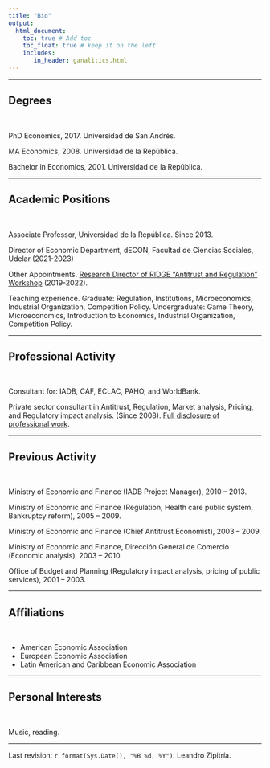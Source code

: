 ---
title: "Bio"
output: 
  html_document:
    toc: true # Add toc
    toc_float: true # keep it on the left
    includes:
       in_header: ganalitics.html
---

---

## Degrees

\

PhD Economics, 2017. Universidad de San Andrés. 

MA Economics, 2008. Universidad de la República.

Bachelor in Economics, 2001. Universidad de la República.

---

## Academic Positions

\

Associate Professor, Universidad de la República. Since 2013.

Director of Economic Department, dECON, Facultad de Ciencias Sociales, Udelar (2021-2023)

Other Appointments. [Research Director of RIDGE "Antitrust and Regulation" Workshop](http://www.ridge.uy/workshops/antitrust-and-regulation/) (2019-2022).

Teaching experience. Graduate: Regulation, Institutions, Microeconomics, Industrial Organization, Competition Policy. Undergraduate: Game Theory, Microeconomics, Introduction to Economics, Industrial Organization, Competition Policy.

---

## Professional Activity

\

Consultant for: IADB, CAF, ECLAC, PAHO, and WorldBank.

Private sector consultant in Antitrust, Regulation, Market analysis, Pricing, and Regulatory impact analysis. (Since 2008). [Full disclosure of professional work](files/lista_consultorias.pdf).


---

## Previous Activity

\

Ministry of Economic and Finance (IADB Project Manager), 2010 – 2013.

Ministry of Economic and Finance (Regulation, Health care public system, Bankruptcy reform), 2005 – 2009.

Ministry of Economic and Finance (Chief Antitrust Economist), 2003 – 2009.

Ministry of Economic and Finance, Dirección General de Comercio (Economic analysis), 2003 – 2010.

Office of Budget and Planning (Regulatory impact analysis, pricing of public services), 2001 – 2003.

---

## Affiliations

\

- American Economic Association
- European Economic Association
- Latin American and Caribbean Economic Association

---

## Personal Interests

\

Music, reading.

***

Last revision: `r format(Sys.Date(), "%B %d, %Y")`. Leandro Zipitría.